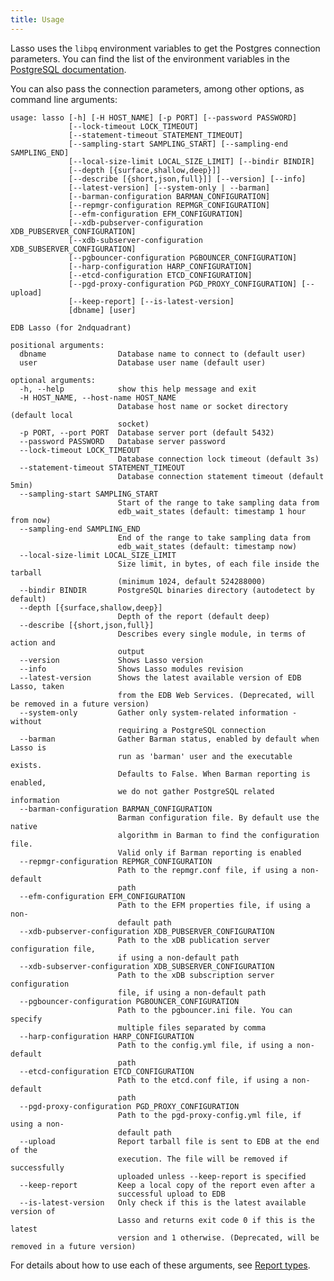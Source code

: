 ```yaml
---
title: Usage
---
```


Lasso uses the `libpq` environment variables to get the
Postgres connection parameters. You can find the list of the environment
variables in the [PostgreSQL
documentation](http://www.postgresql.org/docs/current/static/libpq-envars.html).

You can also pass the connection parameters, among other options, as command
line arguments:

```
usage: lasso [-h] [-H HOST_NAME] [-p PORT] [--password PASSWORD]
             [--lock-timeout LOCK_TIMEOUT]
             [--statement-timeout STATEMENT_TIMEOUT]
             [--sampling-start SAMPLING_START] [--sampling-end SAMPLING_END]
             [--local-size-limit LOCAL_SIZE_LIMIT] [--bindir BINDIR]
             [--depth [{surface,shallow,deep}]]
             [--describe [{short,json,full}]] [--version] [--info]
             [--latest-version] [--system-only | --barman]
             [--barman-configuration BARMAN_CONFIGURATION]
             [--repmgr-configuration REPMGR_CONFIGURATION]
             [--efm-configuration EFM_CONFIGURATION]
             [--xdb-pubserver-configuration XDB_PUBSERVER_CONFIGURATION]
             [--xdb-subserver-configuration XDB_SUBSERVER_CONFIGURATION]
             [--pgbouncer-configuration PGBOUNCER_CONFIGURATION]
             [--harp-configuration HARP_CONFIGURATION]
             [--etcd-configuration ETCD_CONFIGURATION]
             [--pgd-proxy-configuration PGD_PROXY_CONFIGURATION] [--upload]
             [--keep-report] [--is-latest-version]
             [dbname] [user]

EDB Lasso (for 2ndquadrant)

positional arguments:
  dbname                Database name to connect to (default user)
  user                  Database user name (default user)

optional arguments:
  -h, --help            show this help message and exit
  -H HOST_NAME, --host-name HOST_NAME
                        Database host name or socket directory (default local
                        socket)
  -p PORT, --port PORT  Database server port (default 5432)
  --password PASSWORD   Database server password
  --lock-timeout LOCK_TIMEOUT
                        Database connection lock timeout (default 3s)
  --statement-timeout STATEMENT_TIMEOUT
                        Database connection statement timeout (default 5min)
  --sampling-start SAMPLING_START
                        Start of the range to take sampling data from
                        edb_wait_states (default: timestamp 1 hour from now)
  --sampling-end SAMPLING_END
                        End of the range to take sampling data from
                        edb_wait_states (default: timestamp now)
  --local-size-limit LOCAL_SIZE_LIMIT
                        Size limit, in bytes, of each file inside the tarball
                        (minimum 1024, default 524288000)
  --bindir BINDIR       PostgreSQL binaries directory (autodetect by default)
  --depth [{surface,shallow,deep}]
                        Depth of the report (default deep)
  --describe [{short,json,full}]
                        Describes every single module, in terms of action and
                        output
  --version             Shows Lasso version
  --info                Shows Lasso modules revision
  --latest-version      Shows the latest available version of EDB Lasso, taken
                        from the EDB Web Services. (Deprecated, will be removed in a future version)
  --system-only         Gather only system-related information - without
                        requiring a PostgreSQL connection
  --barman              Gather Barman status, enabled by default when Lasso is
                        run as 'barman' user and the executable exists.
                        Defaults to False. When Barman reporting is enabled,
                        we do not gather PostgreSQL related information
  --barman-configuration BARMAN_CONFIGURATION
                        Barman configuration file. By default use the native
                        algorithm in Barman to find the configuration file.
                        Valid only if Barman reporting is enabled
  --repmgr-configuration REPMGR_CONFIGURATION
                        Path to the repmgr.conf file, if using a non-default
                        path
  --efm-configuration EFM_CONFIGURATION
                        Path to the EFM properties file, if using a non-
                        default path
  --xdb-pubserver-configuration XDB_PUBSERVER_CONFIGURATION
                        Path to the xDB publication server configuration file,
                        if using a non-default path
  --xdb-subserver-configuration XDB_SUBSERVER_CONFIGURATION
                        Path to the xDB subscription server configuration
                        file, if using a non-default path
  --pgbouncer-configuration PGBOUNCER_CONFIGURATION
                        Path to the pgbouncer.ini file. You can specify
                        multiple files separated by comma
  --harp-configuration HARP_CONFIGURATION
                        Path to the config.yml file, if using a non-default
                        path
  --etcd-configuration ETCD_CONFIGURATION
                        Path to the etcd.conf file, if using a non-default
                        path
  --pgd-proxy-configuration PGD_PROXY_CONFIGURATION
                        Path to the pgd-proxy-config.yml file, if using a non-
                        default path
  --upload              Report tarball file is sent to EDB at the end of the
                        execution. The file will be removed if successfully
                        uploaded unless --keep-report is specified
  --keep-report         Keep a local copy of the report even after a
                        successful upload to EDB
  --is-latest-version   Only check if this is the latest available version of
                        Lasso and returns exit code 0 if this is the latest
                        version and 1 otherwise. (Deprecated, will be removed in a future version)
```

For details about how to use each of these arguments, see
[Report types](report-types).

